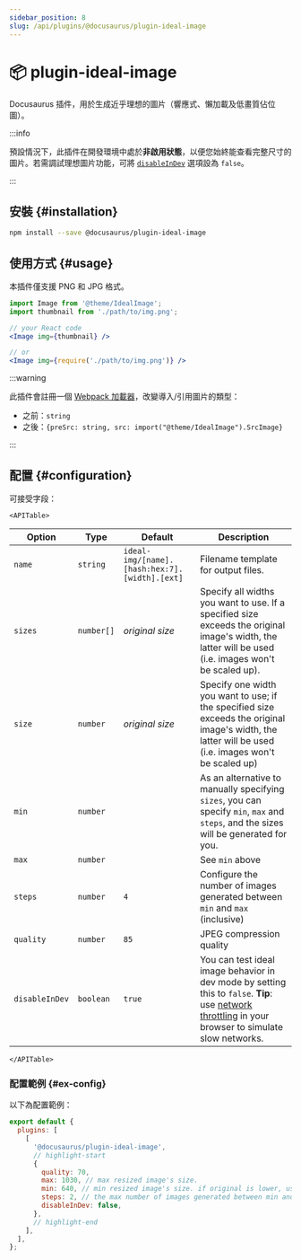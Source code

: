 ```yaml
---
sidebar_position: 8
slug: /api/plugins/@docusaurus/plugin-ideal-image
---
```


# 📦 plugin-ideal-image


Docusaurus 插件，用於生成近乎理想的圖片（響應式、懶加載及低畫質佔位圖）。

:::info

預設情況下，此插件在開發環境中處於**非啟用狀態**，以便您始終能查看完整尺寸的圖片。若需調試理想圖片功能，可將 [`disableInDev`](#disableInDev) 選項設為 `false`。

:::

## 安裝 {#installation}

```bash npm2yarn
npm install --save @docusaurus/plugin-ideal-image
```

## 使用方式 {#usage}

本插件僅支援 PNG 和 JPG 格式。

```jsx
import Image from '@theme/IdealImage';
import thumbnail from './path/to/img.png';

// your React code
<Image img={thumbnail} />

// or
<Image img={require('./path/to/img.png')} />
```

:::warning

此插件會註冊一個 [Webpack 加載器](https://webpack.js.org/loaders/)，改變導入/引用圖片的類型：

- 之前：`string`
- 之後：`{preSrc: string, src: import("@theme/IdealImage").SrcImage}`

:::

## 配置 {#configuration}

可接受字段：

```mdx-code-block
<APITable>
```

| Option | Type | Default | Description |
| --- | --- | --- | --- |
| `name` | `string` | `ideal-img/[name].[hash:hex:7].[width].[ext]` | Filename template for output files. |
| `sizes` | `number[]` | _original size_ | Specify all widths you want to use. If a specified size exceeds the original image's width, the latter will be used (i.e. images won't be scaled up). |
| `size` | `number` | _original size_ | Specify one width you want to use; if the specified size exceeds the original image's width, the latter will be used (i.e. images won't be scaled up) |
| `min` | `number` |  | As an alternative to manually specifying `sizes`, you can specify `min`, `max` and `steps`, and the sizes will be generated for you. |
| `max` | `number` |  | See `min` above |
| `steps` | `number` | `4` | Configure the number of images generated between `min` and `max` (inclusive) |
| `quality` | `number` | `85` | JPEG compression quality |
| `disableInDev` | `boolean` | `true` | You can test ideal image behavior in dev mode by setting this to `false`. **Tip**: use [network throttling](https://www.browserstack.com/guide/how-to-perform-network-throttling-in-chrome) in your browser to simulate slow networks. |

```mdx-code-block
</APITable>
```

### 配置範例 {#ex-config}

以下為配置範例：

```js title="docusaurus.config.js"
export default {
  plugins: [
    [
      '@docusaurus/plugin-ideal-image',
      // highlight-start
      {
        quality: 70,
        max: 1030, // max resized image's size.
        min: 640, // min resized image's size. if original is lower, use that size.
        steps: 2, // the max number of images generated between min and max (inclusive)
        disableInDev: false,
      },
      // highlight-end
    ],
  ],
};
```